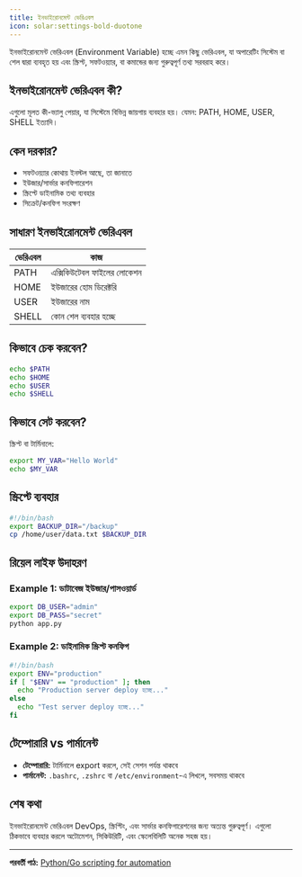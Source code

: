 ```yaml
---
title: ইনভাইরোনমেন্ট ভেরিএবল
icon: solar:settings-bold-duotone
---
```


ইনভাইরোনমেন্ট ভেরিএবল (Environment Variable) হচ্ছে এমন কিছু ভেরিএবল, যা অপারেটিং সিস্টেম বা শেল দ্বারা ব্যবহৃত হয় এবং স্ক্রিপ্ট, সফটওয়্যার, বা কমান্ডের জন্য গুরুত্বপূর্ণ তথ্য সরবরাহ করে।

## ইনভাইরোনমেন্ট ভেরিএবল কী?

এগুলো মূলত কী-ভ্যালু পেয়ার, যা সিস্টেমে বিভিন্ন জায়গায় ব্যবহার হয়। যেমন: PATH, HOME, USER, SHELL ইত্যাদি।

## কেন দরকার?

- সফটওয়্যার কোথায় ইনস্টল আছে, তা জানাতে
- ইউজার/সার্ভার কনফিগারেশন
- স্ক্রিপ্টে ডাইনামিক তথ্য ব্যবহার
- সিক্রেট/কনফিগ সংরক্ষণ

## সাধারণ ইনভাইরোনমেন্ট ভেরিএবল

| ভেরিএবল | কাজ |
|----------|--------------------------|
| PATH     | এক্সিকিউটেবল ফাইলের লোকেশন |
| HOME     | ইউজারের হোম ডিরেক্টরি |
| USER     | ইউজারের নাম |
| SHELL    | কোন শেল ব্যবহার হচ্ছে |

## কিভাবে চেক করবেন?

```bash
echo $PATH
echo $HOME
echo $USER
echo $SHELL
```

## কিভাবে সেট করবেন?

স্ক্রিপ্ট বা টার্মিনালে:

```bash
export MY_VAR="Hello World"
echo $MY_VAR
```

## স্ক্রিপ্টে ব্যবহার

```bash
#!/bin/bash
export BACKUP_DIR="/backup"
cp /home/user/data.txt $BACKUP_DIR
```

## রিয়েল লাইফ উদাহরণ

### Example 1: ডাটাবেজ ইউজার/পাসওয়ার্ড

```bash
export DB_USER="admin"
export DB_PASS="secret"
python app.py
```

### Example 2: ডাইনামিক স্ক্রিপ্ট কনফিগ

```bash
#!/bin/bash
export ENV="production"
if [ "$ENV" == "production" ]; then
  echo "Production server deploy হচ্ছে..."
else
  echo "Test server deploy হচ্ছে..."
fi
```

## টেম্পোরারি vs পার্মানেন্ট

- **টেম্পোরারি:** টার্মিনালে export করলে, সেই সেশন পর্যন্ত থাকবে
- **পার্মানেন্ট:** `.bashrc`, `.zshrc` বা `/etc/environment`-এ লিখলে, সবসময় থাকবে

## শেষ কথা

ইনভাইরোনমেন্ট ভেরিএবল DevOps, স্ক্রিপ্টিং, এবং সার্ভার কনফিগারেশনের জন্য অত্যন্ত গুরুত্বপূর্ণ। এগুলো ঠিকভাবে ব্যবহার করলে অটোমেশন, সিকিউরিটি, এবং স্কেলেবিলিটি অনেক সহজ হয়।

---

**পরবর্তী পাঠ:** [Python/Go scripting for automation](/dev-ops/python-go-scripting)
